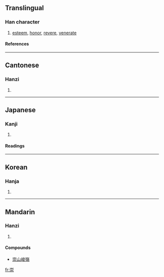 ==Translingual==
===Han character===
{{Han char|rn=46|rad=山|as=08|sn=11|four=2290<sub>1</sub>|canj=山十一火 (UJMF)}}
# [[esteem]], [[honor]], [[revere]], [[venerate]]
====References====
{{Han ref|kx=0313.010|dkj=08152|dj=0613.170|hdz=10782.140|uh=5D07|ud=23815|bh=B152|bd=45394}}
----
==Cantonese==
===Hanzi===
{{yue-hanzi|jyut=|y=sung4}}
# {{defn|Cantonese}}
----
==Japanese==
===Kanji===
{{ja-kanji|grade=|rs=山08}}
# {{defn|Japanese}} 
====Readings====
{{ja-readings|on=[[すう]] (sū), [[しゅう]] (shū)|kun=[[たかい]] (takai), [[あがめる]] (agameru), [[たっとぶ]] (tattobu)}}
----
==Korean==
===Hanja===
{{ko-hanja|hangeul=숭|rv=sung|mr=sung}}
# {{defn|Korean}}
----
==Mandarin==
===Hanzi===
{{cmn-hanzi|pin=[[chóng]] (chong2)|wg=ch'ung<sup>2</sup>}}
# {{defn|Mandarin}}

====Compounds====
{{top2}}
*[[崇山峻嶺]]
{{mid2}}
{{bottom}}

[[fr:崇]]